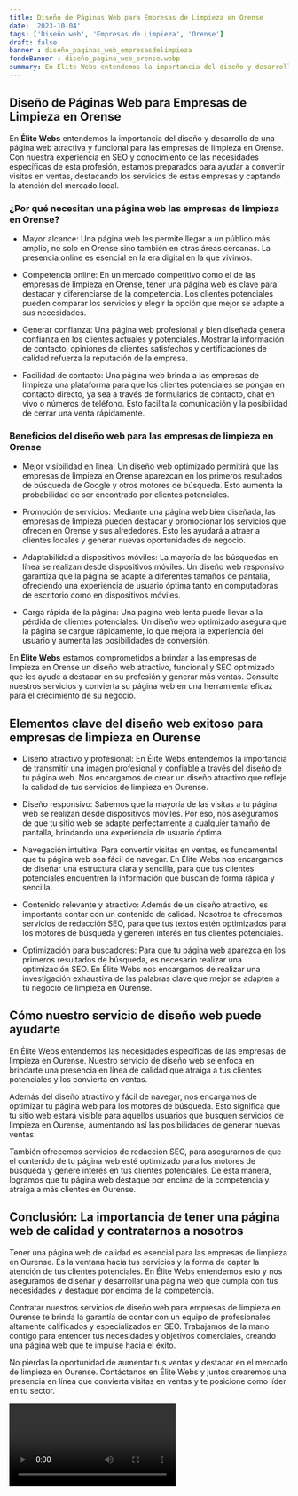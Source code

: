 ```yaml
---
title: Diseño de Páginas Web para Empresas de Limpieza en Orense
date: '2023-10-04'
tags: ['Diseño web', 'Empresas de Limpieza', 'Orense']
draft: false
banner : diseño_paginas_web_empresasdelimpieza
fondoBanner : diseño_pagina_web_orense.webp
summary: En Élite Webs entendemos la importancia del diseño y desarrollo de una página web atractiva y funcional para las empresas de limpieza en Orense. Con nuestra experiencia en SEO y conocimiento de las necesidades específicas de esta profesión, estamos preparados para ayudar a convertir visitas en ventas, destacando los servicios de estas empresas y captando la atención del mercado local.
---
```


## Diseño de Páginas Web para Empresas de Limpieza en Orense

En **Élite Webs** entendemos la importancia del diseño y desarrollo de una página web atractiva y funcional para las empresas de limpieza en Orense. Con nuestra experiencia en SEO y conocimiento de las necesidades específicas de esta profesión, estamos preparados para ayudar a convertir visitas en ventas, destacando los servicios de estas empresas y captando la atención del mercado local.

### ¿Por qué necesitan una página web las empresas de limpieza en Orense?

- Mayor alcance: Una página web les permite llegar a un público más amplio, no solo en Orense sino también en otras áreas cercanas. La presencia online es esencial en la era digital en la que vivimos.

- Competencia online: En un mercado competitivo como el de las empresas de limpieza en Orense, tener una página web es clave para destacar y diferenciarse de la competencia. Los clientes potenciales pueden comparar los servicios y elegir la opción que mejor se adapte a sus necesidades.

- Generar confianza: Una página web profesional y bien diseñada genera confianza en los clientes actuales y potenciales. Mostrar la información de contacto, opiniones de clientes satisfechos y certificaciones de calidad refuerza la reputación de la empresa.

- Facilidad de contacto: Una página web brinda a las empresas de limpieza una plataforma para que los clientes potenciales se pongan en contacto directo, ya sea a través de formularios de contacto, chat en vivo o números de teléfono. Esto facilita la comunicación y la posibilidad de cerrar una venta rápidamente.

### Beneficios del diseño web para las empresas de limpieza en Orense

- Mejor visibilidad en línea: Un diseño web optimizado permitirá que las empresas de limpieza en Orense aparezcan en los primeros resultados de búsqueda de Google y otros motores de búsqueda. Esto aumenta la probabilidad de ser encontrado por clientes potenciales.

- Promoción de servicios: Mediante una página web bien diseñada, las empresas de limpieza pueden destacar y promocionar los servicios que ofrecen en Orense y sus alrededores. Esto les ayudará a atraer a clientes locales y generar nuevas oportunidades de negocio.

- Adaptabilidad a dispositivos móviles: La mayoría de las búsquedas en línea se realizan desde dispositivos móviles. Un diseño web responsivo garantiza que la página se adapte a diferentes tamaños de pantalla, ofreciendo una experiencia de usuario óptima tanto en computadoras de escritorio como en dispositivos móviles.

- Carga rápida de la página: Una página web lenta puede llevar a la pérdida de clientes potenciales. Un diseño web optimizado asegura que la página se cargue rápidamente, lo que mejora la experiencia del usuario y aumenta las posibilidades de conversión.

En **Élite Webs** estamos comprometidos a brindar a las empresas de limpieza en Orense un diseño web atractivo, funcional y SEO optimizado que les ayude a destacar en su profesión y generar más ventas. Consulte nuestros servicios y convierta su página web en una herramienta eficaz para el crecimiento de su negocio.

<GifSeo />

<Cta />

## Elementos clave del diseño web exitoso para empresas de limpieza en Ourense

- Diseño atractivo y profesional: En Élite Webs entendemos la importancia de transmitir una imagen profesional y confiable a través del diseño de tu página web. Nos encargamos de crear un diseño atractivo que refleje la calidad de tus servicios de limpieza en Ourense.

- Diseño responsivo: Sabemos que la mayoría de las visitas a tu página web se realizan desde dispositivos móviles. Por eso, nos aseguramos de que tu sitio web se adapte perfectamente a cualquier tamaño de pantalla, brindando una experiencia de usuario óptima.

- Navegación intuitiva: Para convertir visitas en ventas, es fundamental que tu página web sea fácil de navegar. En Élite Webs nos encargamos de diseñar una estructura clara y sencilla, para que tus clientes potenciales encuentren la información que buscan de forma rápida y sencilla.

- Contenido relevante y atractivo: Además de un diseño atractivo, es importante contar con un contenido de calidad. Nosotros te ofrecemos servicios de redacción SEO, para que tus textos estén optimizados para los motores de búsqueda y generen interés en tus clientes potenciales.

- Optimización para buscadores: Para que tu página web aparezca en los primeros resultados de búsqueda, es necesario realizar una optimización SEO. En Élite Webs nos encargamos de realizar una investigación exhaustiva de las palabras clave que mejor se adapten a tu negocio de limpieza en Ourense.

## Cómo nuestro servicio de diseño web puede ayudarte

En Élite Webs entendemos las necesidades específicas de las empresas de limpieza en Ourense. Nuestro servicio de diseño web se enfoca en brindarte una presencia en línea de calidad que atraiga a tus clientes potenciales y los convierta en ventas.

Además del diseño atractivo y fácil de navegar, nos encargamos de optimizar tu página web para los motores de búsqueda. Esto significa que tu sitio web estará visible para aquellos usuarios que busquen servicios de limpieza en Ourense, aumentando así las posibilidades de generar nuevas ventas.

También ofrecemos servicios de redacción SEO, para asegurarnos de que el contenido de tu página web esté optimizado para los motores de búsqueda y genere interés en tus clientes potenciales. De esta manera, logramos que tu página web destaque por encima de la competencia y atraiga a más clientes en Ourense.

## Conclusión: La importancia de tener una página web de calidad y contratarnos a nosotros

Tener una página web de calidad es esencial para las empresas de limpieza en Ourense. Es la ventana hacia tus servicios y la forma de captar la atención de tus clientes potenciales. En Élite Webs entendemos esto y nos aseguramos de diseñar y desarrollar una página web que cumpla con tus necesidades y destaque por encima de la competencia.

Contratar nuestros servicios de diseño web para empresas de limpieza en Ourense te brinda la garantía de contar con un equipo de profesionales altamente calificados y especializados en SEO. Trabajamos de la mano contigo para entender tus necesidades y objetivos comerciales, creando una página web que te impulse hacia el éxito.

No pierdas la oportunidad de aumentar tus ventas y destacar en el mercado de limpieza en Ourense. Contáctanos en Élite Webs y juntos crearemos una presencia en línea que convierta visitas en ventas y te posicione como líder en tu sector.

<Video />

<CtaBot job='Empresas de Limpieza' city='Orense'/>

<Gmaps query='Orense+españa+maps' />